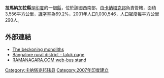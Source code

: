 '''拉馬納加拉縣'''是[[印度|印度]]的一個[[縣|縣]]，位於該國西南部，由[[卡納塔克邦|卡納塔克邦]]負責管轄，面積3,556平方公里，[[識字率|識字率]]為69.2%，2001年人口1,030,546，人口密度每平方公里290人。

==外部連結==
* [http://www.hindu.com/mag/2006/09/24/stories/2006092400290800.htm  The beckoning monoliths] {{Wayback|url=http://www.hindu.com/mag/2006/09/24/stories/2006092400290800.htm |date=20121026010304 }}
* [https://web.archive.org/web/20080501111950/http://bangalorerural.nic.in/Ramanagaram.htm Bangalore rural district - taluk page]
* [https://web.archive.org/web/20190508174220/http://ramanagara.com/ RAMANAGARA.COM web-bus stand]

{{karnataka}}
{{卡纳塔克邦行政区划小作品}}
[[Category:卡纳塔克邦辖县|Category:卡纳塔克邦辖县]]
[[Category:2007年印度建立|Category:2007年印度建立]]